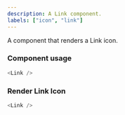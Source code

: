 ```yaml
---
description: A Link component.
labels: ["icon", "link"]
---
```



A component that renders a Link icon.

### Component usage

```js
<Link />
```

### Render Link Icon

```js live
<Link />
```

